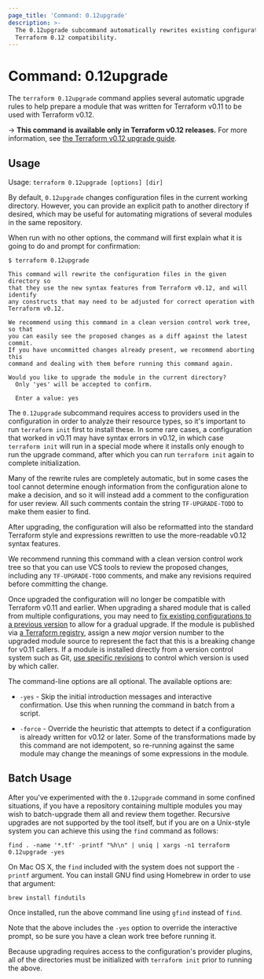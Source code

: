 ```yaml
---
page_title: 'Command: 0.12upgrade'
description: >-
  The 0.12upgrade subcommand automatically rewrites existing configurations for
  Terraform 0.12 compatibility.
---
```


# Command: 0.12upgrade

The `terraform 0.12upgrade` command applies several automatic upgrade rules to
help prepare a module that was written for Terraform v0.11 to be used
with Terraform v0.12.

-> **This command is available only in Terraform v0.12 releases.** For more information, see [the Terraform v0.12 upgrade guide](/upgrade-guides/0-12).

## Usage

Usage: `terraform 0.12upgrade [options] [dir]`

By default, `0.12upgrade` changes configuration files in the current working
directory. However, you can provide an explicit path to another directory if
desired, which may be useful for automating migrations of several modules in
the same repository.

When run with no other options, the command will first explain what it is
going to do and prompt for confirmation:

```
$ terraform 0.12upgrade

This command will rewrite the configuration files in the given directory so
that they use the new syntax features from Terraform v0.12, and will identify
any constructs that may need to be adjusted for correct operation with
Terraform v0.12.

We recommend using this command in a clean version control work tree, so that
you can easily see the proposed changes as a diff against the latest commit.
If you have uncommitted changes already present, we recommend aborting this
command and dealing with them before running this command again.

Would you like to upgrade the module in the current directory?
  Only 'yes' will be accepted to confirm.

  Enter a value: yes
```

The `0.12upgrade` subcommand requires access to providers used in the
configuration in order to analyze their resource types, so it's important to
run `terraform init` first to install these. In some rare cases, a configuration
that worked in v0.11 may have syntax errors in v0.12, in which case
`terraform init` will run in a special mode where it installs only enough to
run the upgrade command, after which you can run `terraform init` again to
complete initialization.

Many of the rewrite rules are completely automatic, but in some cases the
tool cannot determine enough information from the configuration alone to make
a decision, and so it will instead add a comment to the configuration for
user review. All such comments contain the string `TF-UPGRADE-TODO` to make
them easier to find.

After upgrading, the configuration will also be reformatted into the standard
Terraform style and expressions rewritten to use the more-readable v0.12 syntax
features.

We recommend running this command with a clean version control work tree so
that you can use VCS tools to review the proposed changes, including any
`TF-UPGRADE-TODO` comments, and make any revisions required before committing
the change.

Once upgraded the configuration will no longer be compatible with Terraform
v0.11 and earlier. When upgrading a shared module that is called from multiple
configurations, you may need to
[fix existing configurations to a previous version](/language/modules/syntax#version)
to allow for a gradual upgrade. If the module is published via
[a Terraform registry](/registry/), assign a new _major_ version number
to the upgraded module source to represent the fact that this is a breaking
change for v0.11 callers. If a module is installed directly from a version
control system such as Git,
[use specific revisions](/language/modules/sources#selecting-a-revision)
to control which version is used by which caller.

The command-line options are all optional. The available options are:

* `-yes` - Skip the initial introduction messages and interactive confirmation.
  Use this when running the command in batch from a script.

* `-force` - Override the heuristic that attempts to detect if a configuration
  is already written for v0.12 or later. Some of the transformations made by
  this command are not idempotent, so re-running against the same module may
  change the meanings of some expressions in the module.

## Batch Usage

After you've experimented with the `0.12upgrade` command in some confined
situations, if you have a repository containing multiple modules you may
wish to batch-upgrade them all and review them together. Recursive upgrades
are not supported by the tool itself, but if you are on a Unix-style system
you can achieve this using the `find` command as follows:

```
find . -name '*.tf' -printf "%h\n" | uniq | xargs -n1 terraform 0.12upgrade -yes
```

On Mac OS X, the `find` included with the system does not support the `-printf` argument. You can install GNU find using Homebrew in order to use that argument:

```
brew install findutils
```

Once installed, run the above command line using `gfind` instead of `find`.

Note that the above includes the `-yes` option to override the interactive
prompt, so be sure you have a clean work tree before running it.

Because upgrading requires access to the configuration's provider plugins,
all of the directories must be initialized with `terraform init` prior to
running the above.
